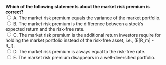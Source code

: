 ::: {.question-block}
<form onsubmit="event.preventDefault(); checkAnswer('module2_mcq_q44')" data-correct-answer="C">
<strong style="display: block;">
Which of the following statements about the **market risk premium** is correct?
</strong>
<label><input type="radio" name="module2_mcq_q44" value="A"> A. The market risk premium equals the variance of the market portfolio.</label><br>
<label><input type="radio" name="module2_mcq_q44" value="B"> B. The market risk premium is the difference between a stock’s expected return and the risk-free rate.</label><br>
<label><input type="radio" name="module2_mcq_q44" value="C"> C. The market risk premium is the additional return investors require for holding the market portfolio instead of the risk-free asset, i.e., \(E[R_m] - R_f\).</label><br>
<label><input type="radio" name="module2_mcq_q44" value="D"> D. The market risk premium is always equal to the risk-free rate.</label><br>
<label><input type="radio" name="module2_mcq_q44" value="E"> E. The market risk premium disappears in a well-diversified portfolio.</label><br>
</form>
<div id="feedback-module2_mcq_q44" class="feedback" data-status="" style="display:none;">
✅ Correct: C. The **market risk premium** is defined as the excess return of the market portfolio over the risk-free rate, \(E[R_m] - R_f\).  
It represents the reward investors demand for bearing systematic risk, and it is central to the CAPM equation.
</div>
:::
